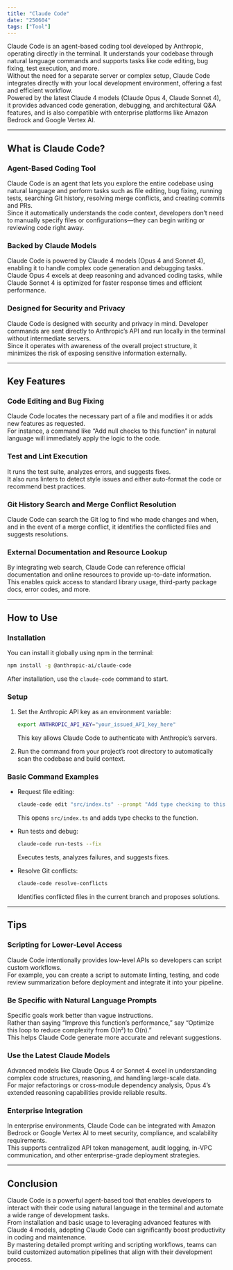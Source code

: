 ```yaml
---
title: "Claude Code"
date: "250604"
tags: ["Tool"]
---
```


Claude Code is an agent-based coding tool developed by Anthropic, operating directly in the terminal. It understands your codebase through natural language commands and supports tasks like code editing, bug fixing, test execution, and more.  
Without the need for a separate server or complex setup, Claude Code integrates directly with your local development environment, offering a fast and efficient workflow.  
Powered by the latest Claude 4 models (Claude Opus 4, Claude Sonnet 4), it provides advanced code generation, debugging, and architectural Q&A features, and is also compatible with enterprise platforms like Amazon Bedrock and Google Vertex AI.

---

## What is Claude Code?

### Agent-Based Coding Tool

Claude Code is an agent that lets you explore the entire codebase using natural language and perform tasks such as file editing, bug fixing, running tests, searching Git history, resolving merge conflicts, and creating commits and PRs.  
Since it automatically understands the code context, developers don’t need to manually specify files or configurations—they can begin writing or reviewing code right away.

### Backed by Claude Models

Claude Code is powered by Claude 4 models (Opus 4 and Sonnet 4), enabling it to handle complex code generation and debugging tasks.  
Claude Opus 4 excels at deep reasoning and advanced coding tasks, while Claude Sonnet 4 is optimized for faster response times and efficient performance.

### Designed for Security and Privacy

Claude Code is designed with security and privacy in mind. Developer commands are sent directly to Anthropic’s API and run locally in the terminal without intermediate servers.  
Since it operates with awareness of the overall project structure, it minimizes the risk of exposing sensitive information externally.

---

## Key Features

### Code Editing and Bug Fixing

Claude Code locates the necessary part of a file and modifies it or adds new features as requested.  
For instance, a command like “Add null checks to this function” in natural language will immediately apply the logic to the code.

### Test and Lint Execution

It runs the test suite, analyzes errors, and suggests fixes.  
It also runs linters to detect style issues and either auto-format the code or recommend best practices.

### Git History Search and Merge Conflict Resolution

Claude Code can search the Git log to find who made changes and when, and in the event of a merge conflict, it identifies the conflicted files and suggests resolutions.

### External Documentation and Resource Lookup

By integrating web search, Claude Code can reference official documentation and online resources to provide up-to-date information.  
This enables quick access to standard library usage, third-party package docs, error codes, and more.

---

## How to Use

### Installation

You can install it globally using npm in the terminal:

```bash
npm install -g @anthropic-ai/claude-code
```

After installation, use the `claude-code` command to start.

### Setup

1. Set the Anthropic API key as an environment variable:

   ```bash
   export ANTHROPIC_API_KEY="your_issued_API_key_here"
   ```

   This key allows Claude Code to authenticate with Anthropic’s servers.

2. Run the command from your project’s root directory to automatically scan the codebase and build context.

### Basic Command Examples

- Request file editing:

  ```bash
  claude-code edit "src/index.ts" --prompt "Add type checking to this function"
  ```

  This opens `src/index.ts` and adds type checks to the function.

- Run tests and debug:

  ```bash
  claude-code run-tests --fix
  ```

  Executes tests, analyzes failures, and suggests fixes.

- Resolve Git conflicts:
  ```bash
  claude-code resolve-conflicts
  ```
  Identifies conflicted files in the current branch and proposes solutions.

---

## Tips

### Scripting for Lower-Level Access

Claude Code intentionally provides low-level APIs so developers can script custom workflows.  
For example, you can create a script to automate linting, testing, and code review summarization before deployment and integrate it into your pipeline.

### Be Specific with Natural Language Prompts

Specific goals work better than vague instructions.  
Rather than saying “Improve this function’s performance,” say “Optimize this loop to reduce complexity from O(n²) to O(n).”  
This helps Claude Code generate more accurate and relevant suggestions.

### Use the Latest Claude Models

Advanced models like Claude Opus 4 or Sonnet 4 excel in understanding complex code structures, reasoning, and handling large-scale data.  
For major refactorings or cross-module dependency analysis, Opus 4’s extended reasoning capabilities provide reliable results.

### Enterprise Integration

In enterprise environments, Claude Code can be integrated with Amazon Bedrock or Google Vertex AI to meet security, compliance, and scalability requirements.  
This supports centralized API token management, audit logging, in-VPC communication, and other enterprise-grade deployment strategies.

---

## Conclusion

Claude Code is a powerful agent-based tool that enables developers to interact with their code using natural language in the terminal and automate a wide range of development tasks.  
From installation and basic usage to leveraging advanced features with Claude 4 models, adopting Claude Code can significantly boost productivity in coding and maintenance.  
By mastering detailed prompt writing and scripting workflows, teams can build customized automation pipelines that align with their development process.
